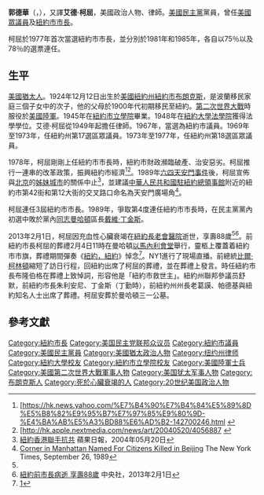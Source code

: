 {{Infobox officeholder
|name         = Ed Koch
|image        = Edward_Koch_(1988).jpg
|caption      = 
|order        = 105
|office       = 紐約市市長
|term_start   = 1978年1月1日
|term_end     = 1989年12月31日
|predecessor  = [[亞伯拉罕·比姆|亞伯拉罕·比姆]]
|successor    = [[戴維·丁金斯|戴維·丁金斯]]
|birthname    = 
|birth_date   = {{birth date|1924|12|12}}
|birth_place  = {{美國}}[[紐約市|紐約市]][[布朗克斯|布朗克斯]]
|death_date   = {{death date and age|2013|2|1|1924|12|12}}
|death_place  = {{美國}}紐約市[[曼哈頓|曼哈頓]]
|party        = [[民主黨_(美國)|民主黨]]
}}
'''郭德華'''（{{lang-en|Edward Irving "Ed" Koch}}，{{bd|1924年|12月12日|2013年|2月1日|catIdx=Koch}}），又譯'''艾德·柯屈'''，美國政治人物、律師。[[美國民主黨|美國民主黨]]黨員，曾任[[美國眾議員|美國眾議員]]及[[紐約市市長|紐約市市長]]。

柯屈於1977年首次當選紐約市市長，並分別於1981年和1985年，各自以75％以及78％的選票連任。

==生平==
[[美國猶太人|美國猶太人]]。1924年12月12日出生於[[美國|美國]][[紐約州|紐約州]][[紐約市|紐約市]][[布朗克斯|布朗克斯]]，是波蘭移民家庭三個子女中的次子，他的父母於1900年代初期移民至紐約。[[第二次世界大戰|第二次世界大戰]]時服役於[[美國陸軍|美國陸軍]]。1945年在[[紐約市立學院|紐約市立學院]]畢業。1948年在[[紐約大學法學院|紐約大學法學院]]獲得法學學位。艾德·柯屈從1949年起擔任律師。1967年，當選為紐約市議員。1969年至1973年，任紐約州第17選區眾議員。1973年至1977年，任紐約州第18選區眾議員。

1978年，柯屈剛剛上任紐約市市長時，紐約市財政瀕臨破產、治安惡劣。柯屈推行一連串的改革政策，振興紐約市經濟<ref>[https://hk.news.yahoo.com/%E7%B4%90%E7%B4%84%E5%89%8D%E5%B8%82%E9%95%B7%E7%97%85%E9%80%9D-%E4%BA%AB%E5%A3%BD88%E6%AD%B2-142700246.html {{Wayback|url=https://hk.news.yahoo.com/%E7%B4%90%E7%B4%84%E5%89%8D%E5%B8%82%E9%95%B7%E7%97%85%E9%80%9D-%E4%BA%AB%E5%A3%BD88%E6%AD%B2-142700246.html |date=20150411115853 }}</ref><ref name="#1">[http://hk.apple.nextmedia.com/news/art/20040520/4056887 {{Wayback|url=http://hk.apple.nextmedia.com/news/art/20040520/4056887 |date=20150409213901 }}</ref>。1989年[[六四天安門事件|六四天安門事件]]後，柯屈宣佈與[[北京|北京]]的[[姊妹城市|姊妹城市]]的關係中止<ref>[http://hk.apple.nextmedia.com/news/art/20040520/4056887 紐約香港聯手抗共] {{Wayback|url=http://hk.apple.nextmedia.com/news/art/20040520/4056887 |date=20150409213901 }}蘋果日報，2004年05月20日</ref>，並建議[[中華人民共和國駐紐約總領事館|中華人民共和國駐紐約總領事館]]附近的紐約市第42街和第12大街的交叉路口命名為天安門廣場角<ref>[http://www.nytimes.com/1989/09/26/nyregion/corner-in-manhattan-named-for-citizens-killed-in-beijing.html Corner in Manhattan Named For Citizens Killed in Beijing] {{Wayback|url=http://www.nytimes.com/1989/09/26/nyregion/corner-in-manhattan-named-for-citizens-killed-in-beijing.html |date=20150415121824 }}The New York Times, September 26, 1989</ref>。

柯屈連任3屆紐約市市長。1989年，爭取第4度連任紐約市市長時，在民主黨黨內初選中敗於黨內[[同志_(LGBT)|同志]][[曼哈頓|曼哈頓]]區長[[戴維·丁金斯|戴維·丁金斯]]。

2013年2月1日，柯屈因充血性心臟衰竭在[[紐約長老會醫院|紐約長老會醫院]]逝世，享壽88歲<ref name="#1"/><ref>[https://hk.news.yahoo.com/%E7%B4%90%E7%B4%84%E5%89%8D%E5%B8%82%E9%95%B7%E7%97%85%E9%80%9D-%E4%BA%AB%E5%A3%BD88%E6%AD%B2-142700246.html 紐約前市長病逝 享壽88歲] {{Wayback|url=https://hk.news.yahoo.com/%E7%B4%90%E7%B4%84%E5%89%8D%E5%B8%82%E9%95%B7%E7%97%85%E9%80%9D-%E4%BA%AB%E5%A3%BD88%E6%AD%B2-142700246.html |date=20150411115853 }}中央社，2013年2月1日</ref>。前紐約市長柯屈的葬禮2月4日11時在曼哈頓[[以馬內利會堂|以馬內利會堂]]舉行，靈柩上覆蓋着紐約市市旗，葬禮期間彈奏《[[紐約，紐約_(音樂)|紐約，紐約]]》悼念<ref>[https://www.youtube.com/watch?v=HLQJOv-aHuA&ab_channel=crash1549]</ref>。NY1進行了現場直播。前總統[[比爾‧柯林頓|比爾‧柯林頓]]縮短了訪日行程，回紐約出席了柯屈的葬禮，並在葬禮上發言。時任紐約市長布隆伯格在葬禮上致悼詞，形容他是「紐約市救世主」。紐約州聯邦參議员舒默，前紐約市長朱利安尼、丁金斯（丁勤時），前紐約州州長老葛謨、帕德基與紐約知名人士出席了葬禮。柯屈安葬於曼哈頓三一公墓。

==參考文獻==
{{reflist}}

{{Authority control}}
{{DEFAULTSORT:Koch, Ed}}
[[Category:紐約市長|Category:紐約市長]]
[[Category:美国民主党联邦众议员|Category:美国民主党联邦众议员]]
[[Category:紐約市議員|Category:紐約市議員]]
[[Category:美國民主黨員|Category:美國民主黨員]]
[[Category:美國猶太政治人物|Category:美國猶太政治人物]]
[[Category:纽约州律师|Category:纽约州律师]]
[[Category:紐約大學校友|Category:紐約大學校友]]
[[Category:紐約市立學院校友|Category:紐約市立學院校友]]
[[Category:美國陸軍士兵|Category:美國陸軍士兵]]
[[Category:美國第二次世界大戰軍事人物|Category:美國第二次世界大戰軍事人物]]
[[Category:美国犹太军事人物|Category:美国犹太军事人物]]
[[Category:布朗克斯人|Category:布朗克斯人]]
[[Category:死於心臟衰竭的人|Category:死於心臟衰竭的人]]
[[Category:20世纪美国政治人物|Category:20世纪美国政治人物]]
